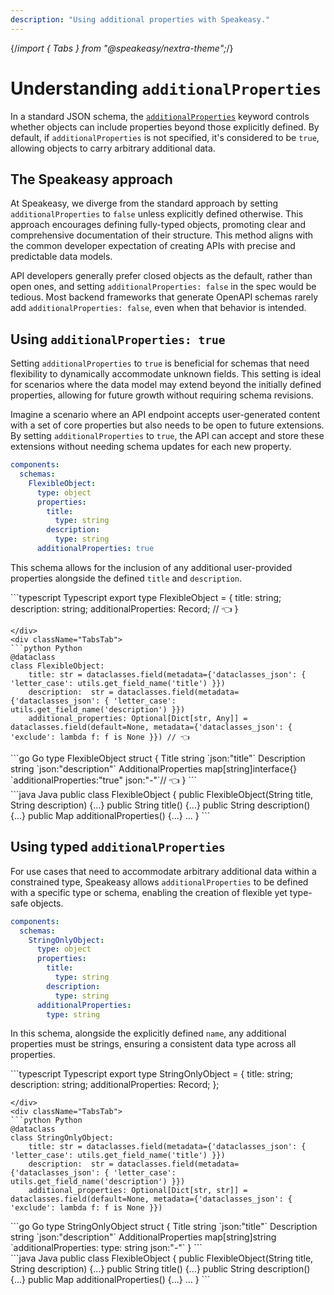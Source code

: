 ```yaml
---
description: "Using additional properties with Speakeasy."
---
```


{/*import { Tabs } from "@speakeasy/nextra-theme";*/}

# Understanding `additionalProperties`

In a standard JSON schema, the [`additionalProperties`](https://json-schema.org/understanding-json-schema/reference/object#additional-properties) keyword controls whether objects can include properties beyond those explicitly defined. By default, if `additionalProperties` is not specified, it's considered to be `true`, allowing objects to carry arbitrary additional data.

## The Speakeasy approach

At Speakeasy, we diverge from the standard approach by setting `additionalProperties` to `false` unless explicitly defined otherwise. This approach encourages defining fully-typed objects, promoting clear and comprehensive documentation of their structure. This method aligns with the common developer expectation of creating APIs with precise and predictable data models.

API developers generally prefer closed objects as the default, rather than open ones, and setting `additionalProperties: false` in the spec would be tedious. Most backend frameworks that generate OpenAPI schemas rarely add `additionalProperties: false`, even when that behavior is intended.

## Using `additionalProperties: true`

Setting `additionalProperties` to `true` is beneficial for schemas that need flexibility to dynamically accommodate unknown fields. This setting is ideal for scenarios where the data model may extend beyond the initially defined properties, allowing for future growth without requiring schema revisions.

Imagine a scenario where an API endpoint accepts user-generated content with a set of core properties but also needs to be open to future extensions. By setting `additionalProperties` to `true`, the API can accept and store these extensions without needing schema updates for each new property.

```yaml openapi.yaml
components:
  schemas:
    FlexibleObject:
      type: object
      properties:
        title:
          type: string
        description:
          type: string
      additionalProperties: true
```

This schema allows for the inclusion of any additional user-provided properties alongside the defined `title` and `description`.

<div className="Tabs" data-items="['TypeScript', `Python`, `Golang`, `Java`]">
<div className="TabsTab">
```typescript Typescript
export type FlexibleObject = {
    title: string;
    description: string;
    additionalProperties: Record<string, any>;  // 👈 
}

````
</div>
<div className="TabsTab">
```python Python
@dataclass
class FlexibleObject:
    title: str = dataclasses.field(metadata={'dataclasses_json': { 'letter_case': utils.get_field_name('title') }})
    description:  str = dataclasses.field(metadata={'dataclasses_json': { 'letter_case': utils.get_field_name('description') }})
    additional_properties: Optional[Dict[str, Any]] = dataclasses.field(default=None, metadata={'dataclasses_json': { 'exclude': lambda f: f is None }}) // 👈 

````

</div>
<div className="TabsTab">
```go Go 
type FlexibleObject struct {
	Title                 string                 `json:"title"`
	Description           string                `json:"description"`
	AdditionalProperties map[string]interface{} `additionalProperties:"true" json:"-"`// 👈 
}
```
</div>
<div className="TabsTab">
```java Java
public class FlexibleObject {
  public FlexibleObject(String title, String description) {...}
  public String title() {...}
  public String description() {...}
  public Map<String, Object> additionalProperties() {...}
  ...
}
```
</div>
</div>

## Using typed `additionalProperties`

For use cases that need to accommodate arbitrary additional data within a constrained type, Speakeasy allows `additionalProperties` to be defined with a specific type or schema, enabling the creation of flexible yet type-safe objects.

```yaml openapi.yaml
components:
  schemas:
    StringOnlyObject:
      type: object
      properties:
        title:
          type: string
        description:
          type: string
      additionalProperties:
        type: string
```

In this schema, alongside the explicitly defined `name`, any additional properties must be strings, ensuring a consistent data type across all properties.

<div className="Tabs" data-items="['TypeScript', `Python`, `Golang`, `Java`]">

<div className="TabsTab">
```typescript Typescript
export type StringOnlyObject = {
    title: string;
    description: string;
    additionalProperties: Record<string, string>;
};

````
</div>
<div className="TabsTab">
```python Python
@dataclass
class StringOnlyObject:
    title: str = dataclasses.field(metadata={'dataclasses_json': { 'letter_case': utils.get_field_name('title') }})
    description:  str = dataclasses.field(metadata={'dataclasses_json': { 'letter_case': utils.get_field_name('description') }})
    additional_properties: Optional[Dict[str, str]] = dataclasses.field(default=None, metadata={'dataclasses_json': { 'exclude': lambda f: f is None }})

````

</div>
<div className="TabsTab">
```go Go 
type StringOnlyObject struct {
	Title                 string                 `json:"title"`
	Description           string                `json:"description"`
	AdditionalProperties map[string]string `additionalProperties: type: string json:"-"`
}
```
</div>
<div className="TabsTab">
```java Java
public class FlexibleObject {
  public FlexibleObject(String title, String description) {...}
  public String title() {...}
  public String description() {...}
  public Map<String, String> additionalProperties() {...}
  ...
}
```
</div>
</div>
